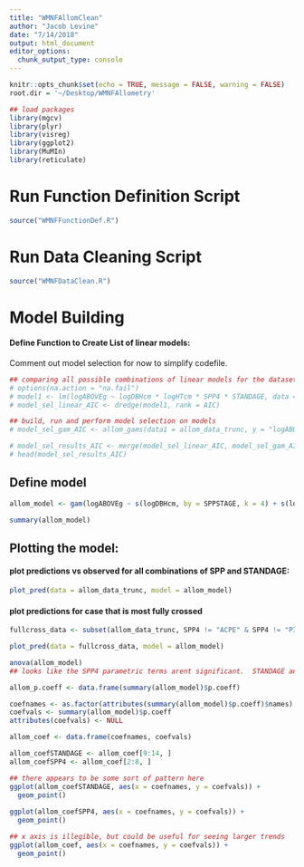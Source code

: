 ```yaml
---
title: "WMNFAllomClean"
author: "Jacob Levine"
date: "7/14/2018"
output: html_document
editor_options: 
  chunk_output_type: console
---
```


```r
knitr::opts_chunk$set(echo = TRUE, message = FALSE, warning = FALSE) 
root.dir = '~/Desktop/WMNFAllometry'
```

```r
## load packages
library(mgcv)
library(plyr)
library(visreg)
library(ggplot2)
library(MuMIn)
library(reticulate)
```

# Run Function Definition Script

```r
source("WMNFFunctionDef.R")
```

# Run Data Cleaning Script

```r
source("WMNFDataClean.R")
```

# Model Building

#### Define Function to Create List of linear models:

Comment out model selection for now to simplify codefile.

```r

## comparing all possible combinations of linear models for the dataset using dredge:
# options(na.action = "na.fail")
# model1 <- lm(logABOVEg ~ logDBHcm * logHTcm * SPP4 * STANDAGE, data = allom_data_trunc)
# model_sel_linear_AIC <- dredge(model1, rank = AIC)

## build, run and perform model selection on models
# model_sel_gam_AIC <- allom_gams(data1 = allom_data_trunc, y = "logABOVEg", x = c("logDBHcm", "logHTcm", "logPVcm3"), by = c("SPP4", "STANDAGE", "SPPSTAGE"), rank = "AIC")

```

```r

# model_sel_results_AIC <- merge(model_sel_linear_AIC, model_sel_gam_AIC)
# head(model_sel_results_AIC)

```

## Define model
``` r
allom_model <- gam(logABOVEg ~ s(logDBHcm, by = SPPSTAGE, k = 4) + s(logHTcm, by = SPPSTAGE, k = 4) + SPP4 * STANDAGE, data = allom_data_trunc, qr=FALSE)

summary(allom_model)

```

## Plotting the model:

#### plot predictions vs observed for all combinations of SPP and STANDAGE:
```r

plot_pred(data = allom_data_trunc, model = allom_model)

```

#### plot predictions for case that is most fully crossed
```r
fullcross_data <- subset(allom_data_trunc, SPP4 != "ACPE" & SPP4 != "PIRU" & STANDAGE != "23" & STANDAGE != "98")

plot_pred(data = fullcross_data, model = allom_model)

```


```r
anova(allom_model)
## looks like the SPP4 parametric terms arent significant.  STANDAGE and interactions are both significant.

allom_p.coeff <- data.frame(summary(allom_model)$p.coeff)

coefnames <- as.factor(attributes(summary(allom_model)$p.coeff)$names)
coefvals <- summary(allom_model)$p.coeff
attributes(coefvals) <- NULL

allom_coef <- data.frame(coefnames, coefvals)

allom_coefSTANDAGE <- allom_coef[9:14, ]
allom_coefSPP4 <- allom_coef[2:8, ]

## there appears to be some sort of pattern here
ggplot(allom_coefSTANDAGE, aes(x = coefnames, y = coefvals)) +
  geom_point()  
  
ggplot(allom_coefSPP4, aes(x = coefnames, y = coefvals)) + 
  geom_point()

## x axis is illegible, but could be useful for seeing larger trends
ggplot(allom_coef, aes(x = coefnames, y = coefvals)) + 
  geom_point()

```
